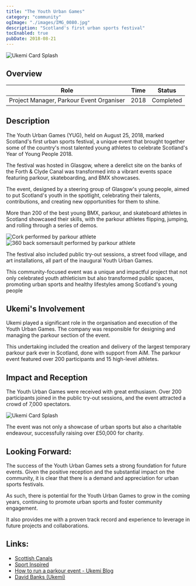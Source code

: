 ```yaml
---
title: "The Youth Urban Games"
category: "community"
ogImage: "./images/IMG_0080.jpg"
description: "Scotland's first urban sports festival"
tocEnabled: true
pubDate: 2018-08-21
---
```



![Ukemi Card Splash](./images/yug.jpg)

## Overview

| Role                                     | Time | Status    |
| ---------------------------------------- | ---- | --------- |
| Project Manager, Parkour Event Organiser | 2018 | Completed |

## Description

The Youth Urban Games (YUG), held on August 25, 2018, marked Scotland's first urban sports festival, a unique event that brought together some of the country's most talented young athletes to celebrate Scotland's Year of Young People 2018.

The festival was hosted in Glasgow, where a derelict site on the banks of the Forth & Clyde Canal was transformed into a vibrant events space featuring parkour, skateboarding, and BMX showcases.

<YouTube
  id="https://www.youtube.com/embed/tJJg7hZIUlc"
  title="Youth Urban Games 2018 Highlights"
/>

The event, designed by a steering group of Glasgow's young people, aimed to put Scotland's youth in the spotlight, celebrating their talents, contributions, and creating new opportunities for them to shine.

More than 200 of the best young BMX, parkour, and skateboard athletes in Scotland showcased their skills, with the parkour athletes flipping, jumping, and rolling through a series of demos.

<div class="columns-2 gap-8">
  <img
    class="w-100 rounded-2 mb-6"
    src={yug1.src}
    alt="Cork performed by parkour athlete"
  />
  <img
    class="w-100 rounded-2"
    src={yug2.src}
    alt="360 back somersault performed by parkour athlete"
  />
</div>

The festival also included public try-out sessions, a street food village, and art installations, all part of the inaugural Youth Urban Games.

This community-focused event was a unique and impactful project that not only celebrated youth athleticism but also transformed public spaces, promoting urban sports and healthy lifestyles among Scotland's young people

## Ukemi's Involvement

Ukemi played a significant role in the organisation and execution of the Youth Urban Games. The company was responsible for designing and managing the parkour section of the event.

This undertaking included the creation and delivery of the largest temporary parkour park ever in Scotland, done with support from AiM. The parkour event featured over 200 participants and 15 high-level athletes.

<YouTube
  id="https://youtube.com/embed/szYfNvag1_I"
  title="Brewman Parkour Video"
/>

## Impact and Reception

The Youth Urban Games were received with great enthusiasm. Over 200 participants joined in the public try-out sessions, and the event attracted a crowd of 7,000 spectators.

![Ukemi Card Splash](./images/IMG_0413.jpg)

The event was not only a showcase of urban sports but also a charitable endeavour, successfully raising over £50,000 for charity.

## Looking Forward:

The success of the Youth Urban Games sets a strong foundation for future events. Given the positive reception and the substantial impact on the community, it is clear that there is a demand and appreciation for urban sports festivals.

As such, there is potential for the Youth Urban Games to grow in the coming years, continuing to promote urban sports and foster community engagement.

It also provides me with a proven track record and experience to leverage in future projects and collaborations.

## Links:

- [Scottish Canals](https://www.scottishcanals.co.uk/)
- [Sport Inspired](https://www.sportinspired.org/)
- [How to run a parkour event - Ukemi Blog](https://ukemi.ninja/blog/how-to-run-a-parkour-event)
- [David Banks (Ukemi)](https://david-banks-artist.squarespace.com/#/youth-urban-games/)
